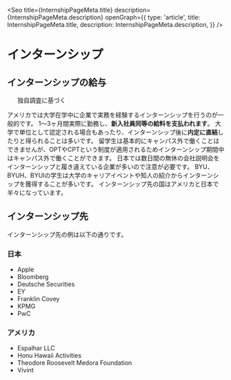 
<Seo
  title={InternshipPageMeta.title}
  description={InternshipPageMeta.description}
  openGraph={{
    type: 'article',
    title: InternshipPageMeta.title,
    description: InternshipPageMeta.description,
  }}
/>


# インターンシップ


## インターンシップの給与

<div className='md:float-left w-full md:w-2/3 lg:w-1/2'>
  <InternSalaryPieChart className='w-full h-72 md:h-80 lg:h-96' />
  <Ul className='mt-4 text-xs'>
    <Footnote>
      独自調査に基づく
    </Footnote>
  </Ul>
</div>

アメリカでは大学在学中に企業で実務を経験するインターンシップを行うのが一般的です。
1～3ヶ月間実際に勤務し、**新入社員同等の給料を支払われます**。
大学で単位として認定される場合もあったり、インターンシップ後に**内定に直結**したりと得られることは多いです。
留学生は基本的にキャンパス外で働くことはできませんが、OPTやCPTという制度が適用されるためインターンシップ期間中はキャンパス外で働くことができます。
日本では数日間の無休の会社説明会をインターンシップと履き違えている企業が多いので注意が必要です。
BYU、BYUH、BYUIの学生は大学のキャリアイベントや知人の紹介からインターンシップを獲得することが多いです。
インターンシップ先の国はアメリカと日本で半々になっています。


## インターンシップ先

インターンシップ先の例は以下の通りです。

<UlCol>
  <section>
    <H3 className='inline-block'>日本</H3>
    <Ul>
      <Li>Apple</Li>
      <Li>Bloomberg</Li>
      <Li>Deutsche Securities</Li>
      <Li>EY</Li>
      <Li>Franklin Covey</Li>
      <Li>KPMG</Li>
      <Li>PwC</Li>
    </Ul>
  </section>

  <section>
    <H3 className='inline-block'>アメリカ</H3>
    <Ul>
      <Li>Espalhar LLC</Li>
      <Li>Honu Hawaii Activities</Li>
      <Li>Theodore Roosevelt Medora Foundation</Li>
      <Li>Vivint</Li>
    </Ul>
  </section>
</UlCol>

